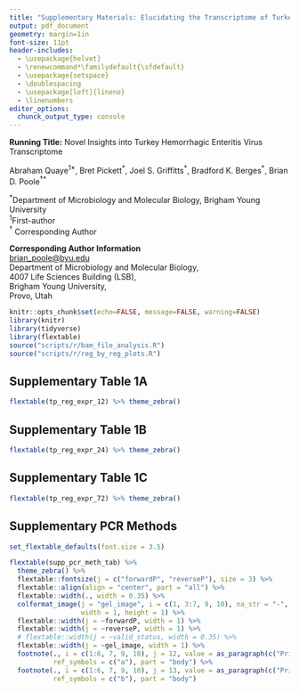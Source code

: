 ```yaml
---
title: "Supplementary Materials: Elucidating the Transcriptome of Turkey Hemorrhagic Enteritis Virus"
output: pdf_document
geometry: margin=1in
font-size: 11pt
header-includes:
  - \usepackage{helvet}
  - \renewcommand*\familydefault{\sfdefault}
  - \usepackage{setspace}
  - \doublespacing
  - \usepackage[left]{lineno}
  - \linenumbers
editor_options:
  chunck_output_type: console
---
```

\vspace{5mm}

**Running Title:** Novel Insights into Turkey Hemorrhagic Enteritis Virus Transcriptome

\vspace{10mm}
Abraham Quaye^1\*^, Bret Pickett^\*^, Joel S. Griffitts^\*^, Bradford K. Berges^\*^, Brian D. Poole${^\dagger}$^\*^   

\vspace{5mm}

^\*^Department of Microbiology and Molecular Biology, Brigham Young University       
^1^First-author      
${^\dagger}$ Corresponding Author   

\vspace{5mm}
**Corresponding Author Information**     
[brian_poole@byu.edu](mailto:brian_poole@byu.edu)       
Department of Microbiology and Molecular Biology,       
4007 Life Sciences Building (LSB),    
Brigham Young University,   
Provo, Utah  
\newpage


```r
knitr::opts_chunk$set(echo=FALSE, message=FALSE, warning=FALSE)
library(knitr)
library(tidyverse)
library(flextable)
source("scripts/r/bam_file_analysis.R")
source("scripts/r/reg_by_reg_plots.R")
```


## Supplementary Table 1A

```r
flextable(tp_reg_expr_12) %>% theme_zebra()
```

## Supplementary Table 1B

```r
flextable(tp_reg_expr_24) %>% theme_zebra()
```

## Supplementary Table 1C

```r
flextable(tp_reg_expr_72) %>% theme_zebra()
```

\newpage
## Supplementary PCR Methods
```r
set_flextable_defaults(font.size = 3.5)

flextable(supp_pcr_meth_tab) %>%
  theme_zebra() %>%
  flextable::fontsize(j = c("forwardP", "reverseP"), size = 3) %>%
  flextable::align(align = "center", part = "all") %>%
  flextable::width(., width = 0.35) %>% 
  colformat_image(j = "gel_image", i = c(1, 3:7, 9, 10), na_str = "-",
                  width = 1, height = 1) %>%
  flextable::width(j = ~forwardP, width = 1) %>%
  flextable::width(j = ~reverseP, width = 1) %>%
  # flextable::width(j = ~valid_status, width = 0.35) %>%
  flextable::width(j = ~gel_image, width = 1) %>% 
  footnote(., i = c(1:6, 7, 9, 10), j = 12, value = as_paragraph(c("Primer binds exon 1")),
           ref_symbols = c("a"), part = "body") %>%
  footnote(., i = c(1:6, 7, 9, 10), j = 13, value = as_paragraph(c("Primer binds terminal exon")),
           ref_symbols = c("b"), part = "body")
```
